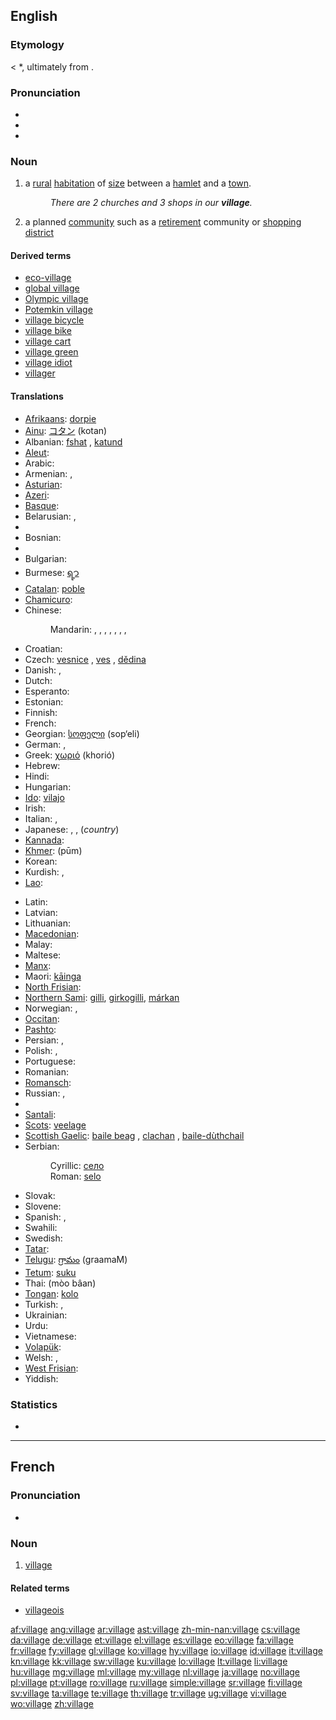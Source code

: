 ==English==

===Etymology===
{{etyl|fro}} {{term|vilage|lang=fro}} < {{etyl|LL.}} *{{term||villaticum}}, ultimately from {{etyl|la}} {{term|villa|lang=la}}.

===Pronunciation===
* {{IPA|/ˈvɪlədʒ/}}
* {{audio|en-us-village.ogg|Audio (US)}}
* {{audio|En-uk-village.ogg|Audio (UK)}}

===Noun===
{{wikipedia}}
{{en-noun}}

# a [[rural]] [[habitation]] of [[size]] between a [[hamlet]] and a [[town]].
#:''There are 2 churches and 3 shops in our '''village'''.''
# {{Australia}} a planned [[community]] such as a [[retirement]] community or [[shopping]] [[district]]

====Derived terms====
* [[eco-village]]
* [[global village]]
* [[Olympic village]]
* [[Potemkin village]]
* [[village bicycle]]
* [[village bike]]
* [[village cart]]
* [[village green]]
* [[village idiot]]
* [[villager]]

====Translations====
{{trans-top|a rural habitation of size between a hamlet and a town}}
* [[Afrikaans]]: [[dorpie]]
* [[Ainu]]: [[コタン]] (kotan)
* Albanian: [[fshat]] {{m}}, [[katund]] {{m}}
* [[Aleut]]: {{tø|ale|a-nit|xs=Aleut}}
* Arabic: {{t+|ar|قرية|f|tr=qárya}}
* Armenian: {{t-|hy|գյուղ|tr=gyuġ}}, {{t-|hy|շեն|tr=šen}}
* [[Asturian]]: {{t|ast|aldea|f}}
* [[Azeri]]: {{t+|az|kənd|xs=Azeri}}
* [[Basque]]: {{t|eu|herriska|xs=Basque}}
* Belarusian: {{t-|be|весь|f|tr=ves'|xs=Belarusian}}, {{t|be|вёска|f|tr=vjóska|xs=Belarusian}}
* {{trreq|bn}}
* Bosnian: {{t-|bs|selo|n}}
* {{trreq|br}}
* Bulgarian: {{t+|bg|село|n}}
* Burmese: [[ရ့ာ]]
* [[Catalan]]: [[poble]] {{m}}
* [[Chamicuro]]: {{tø|ccc|chi'nashtalichi}}
* Chinese:
*: Mandarin: {{t-|cmn|村|tr=cūn|sc=Hani}}, {{t-|cmn|鄉村|sc=Hani}}, {{t-|cmn|乡村|tr=xiāngcūn|sc=Hani}}, {{t-|cmn|農村|sc=Hani}}, {{t-|cmn|农村|tr=nóngcūn|sc=Hani}}, {{t-|cmn|村子|tr=cūnzi|sc=Hani}}, {{t-|cmn|村莊|sc=Hani}}, {{t-|cmn|村庄|tr=cūnzhuāng|sc=Hani}}
* Croatian: {{t+|hr|selo|n}}
* Czech: [[vesnice]] {{f}}, [[ves]] {{f}}, [[dědina]] {{f}}
* Danish: {{t-|da|landsby|c}}, {{t-|da|by|c}}
* Dutch: {{t+|nl|dorp|n}}
* Esperanto: {{t-|eo|vilaĝo|xs=Esperanto}}
* Estonian: {{t+|et|küla}}
* Finnish: {{t+|fi|kylä}}
* French: {{t+|fr|village|m}}
* Georgian: [[სოფელი]] (sop‘eli)
* German: {{t+|de|Dorf|n}}, {{t+|de|Dörfer|p}}
* Greek: [[χωριό]] (khorió) {{n}}
* Hebrew: {{t|he|כפר|m|tr=kfar}}
* Hindi: {{t|hi|गांव|m|tr=gānv|sc=Deva}}
* Hungarian: {{t+|hu|falu}}
* [[Ido]]: [[vilajo]]
* Irish: {{t+|ga|sráidbhaile|m|xs=Irish}}
* Italian: {{t+|it|villaggio|m}}, {{t+|it|borgo|m}}
* Japanese: {{t+|ja|村}}, {{t+|ja|むら|tr=mura}}, {{t+|ja|田舎|tr=いなか, inaka}} (''country'')
* [[Kannada]]: {{t|kn|ಗ್ರಾಮ|tr=grāma|sc=Knda|xs=Kannada}}
* [[Khmer]]: {{Khmr|[[ភូមិ]]}} (pūm)
* Korean: {{t+|ko|마을|tr=ma-eul|sc=Hang}}
* Kurdish: {{ku-Arab|[[دێ]]}}, {{ku-Arab|[[گوند]]}}
* [[Lao]]: {{t-|lo|ບ້ານ|tr=baan|sc=Laoo|xs=Lao}}
{{trans-mid}}
* Latin: {{t+|la|rus|n}}
* Latvian: {{t|lv|ciems|m}}
* Lithuanian: {{t+|lt|kaimas|m|xs=Lithuanian}}
* [[Macedonian]]: {{t-|mk|село|n|tr=sélo}}
* Malay: {{t+|ms|kampung|xs=Malay}}
* Maltese: {{t+|mt|villaġġ|xs=Maltese}}
* [[Manx]]: {{t|gv|balley beg|m}}
* Maori: [[kāinga]]
* [[North Frisian]]: {{qualifier|Sylt dialect}} {{tø|frr|tērp|n}}
* [[Northern Sami]]: [[gilli]], [[girkogilli]], [[márkan]]
* Norwegian: {{t+|no|landsby}}, {{t-|no|torp|n}}
* [[Occitan]]: {{t+|oc|vilatge|xs=Occitan}}
* [[Pashto]]: {{t-|ps|كلى|m|tr=kəlai|sc=ps-Arab|xs=Pashto}}
* Persian: {{t|fa|روستا|tr=rustā|xs=Persian}}, {{t+|fa|ده|tr=deh|xs=Persian}}
* Polish: {{t+|pl|wieś|f}}, {{t|pl|wioska|f}}
* Portuguese: {{t+|pt|aldeia|f}}
* Romanian: {{t+|ro|sat|n}}
* [[Romansch]]: {{t|rm|vischnanca|f}}
* Russian: {{t+|ru|деревня|f|tr=derévnja}}, {{t+|ru|село|n|tr=seló}}
* {{trreq|sa}}
* [[Santali]]: {{tø|sat|ᱚᱛᱳ|tr=ato|sc=Olck}}
* [[Scots]]: [[veelage]]
* [[Scottish Gaelic]]: [[baile beag]] {{m}}, [[clachan]] {{m}}, [[baile-dùthchail]] {{m}}
* Serbian:
*: Cyrillic: [[село]] {{n}}
*: Roman: [[selo#Serbian|selo]] {{n}}
* Slovak: {{t-|sk|dedina|f}}
* Slovene: {{t+|sl|vas|f}}
* Spanish: {{t-|es|aldea|f}}, {{t+|es|pueblo|m}}
* Swahili: {{t+|sw|kijiji|xs=Swahili}}
* Swedish: {{t+|sv|by|c}}
* [[Tatar]]: {{t+|tt|авыл|sc=Cyrl|xs=Tatar}}
* [[Telugu]]: [[గ్రామం]] (graamaM)
* [[Tetum]]: [[suku]]
* Thai: {{Thai|[[หมู่บ้าน]]}} (mòo bâan)
* [[Tongan]]: [[kolo]]
* Turkish: {{t+|tr|köy}}, {{t+|tr|nahiye}}
* Ukrainian: {{t+|uk|село|n|tr=seló|xs=Ukrainian}}
* Urdu: {{t|ur|گانو|m|tr=gānv|sc=ur-Arab}}
* Vietnamese: {{t+|vi|làng|xs=Vietnamese}}
* [[Volapük]]: {{t-|vo|vilag|xs=Volapük}}
* Welsh: {{t-|cy|llan|f|xs=Welsh}}, {{t+|cy|pentref|m|xs=Welsh}}
* [[West Frisian]]: {{t+|fy|doarp|n|xs=West Frisian}}
* Yiddish: {{t-|yi|דאָרף|n|tr=dorf|xs=Yiddish}}
{{trans-bottom}}

===Statistics===
* {{rank|cry|step|turning|812|village|quickly|lie|supposed}}

----

==French==

===Pronunciation===
* {{audio|Fr-village.ogg|Audio}}

===Noun===
{{fr-noun|m}}

# [[#English|village]]

====Related terms====
* [[villageois]]

[[af:village]]
[[ang:village]]
[[ar:village]]
[[ast:village]]
[[zh-min-nan:village]]
[[cs:village]]
[[da:village]]
[[de:village]]
[[et:village]]
[[el:village]]
[[es:village]]
[[eo:village]]
[[fa:village]]
[[fr:village]]
[[fy:village]]
[[gl:village]]
[[ko:village]]
[[hy:village]]
[[io:village]]
[[id:village]]
[[it:village]]
[[kn:village]]
[[kk:village]]
[[sw:village]]
[[ku:village]]
[[lo:village]]
[[lt:village]]
[[li:village]]
[[hu:village]]
[[mg:village]]
[[ml:village]]
[[my:village]]
[[nl:village]]
[[ja:village]]
[[no:village]]
[[pl:village]]
[[pt:village]]
[[ro:village]]
[[ru:village]]
[[simple:village]]
[[sr:village]]
[[fi:village]]
[[sv:village]]
[[ta:village]]
[[te:village]]
[[th:village]]
[[tr:village]]
[[ug:village]]
[[vi:village]]
[[wo:village]]
[[zh:village]]